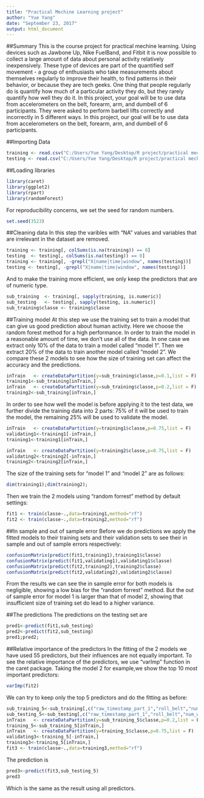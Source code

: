 ---
title: "Practical Mechine Learning project"
author: "Yue Yang"
date: "September 23, 2017"
output: html_document
---

##Summary
This is the course project for practical mechine learning. 
Using devices such as Jawbone Up, Nike FuelBand, and Fitbit it is now possible to collect a large amount of data about personal activity relatively inexpensively. These type of devices are part of the quantified self movement - a group of enthusiasts who take measurements about themselves regularly to improve their health, to find patterns in their behavior, or because they are tech geeks. One thing that people regularly do is quantify how much of a particular activity they do, but they rarely quantify how well they do it. In this project, your goal will be to use data from accelerometers on the belt, forearm, arm, and dumbell of 6 participants. They were asked to perform barbell lifts correctly and incorrectly in 5 different ways.
In this project, our goal will be to use data from accelerometers on the belt, forearm, arm, and dumbell of 6 participants.

##Importing Data
```{r,echo=T,cache=TRUE}
training <- read.csv("C:/Users/Yue Yang/Desktop/R project/practical mechine learning/pml-training.csv",header = T)
testing <- read.csv("C:/Users/Yue Yang/Desktop/R project/practical mechine learning/pml-testing.csv",header = T)
```

##Loading libraries
```{r,results='hide',message=F,warning=F}
library(caret)
library(ggplot2)
library(rpart)
library(randomForest)
```

For reproducibility concerns, we set the seed for random numbers. 
```{r}
set.seed(3523)
```

##Cleaning data
In this step the varibles with "NA" values and variables that are irrelevant in the dataset are removed.

```{r,cache=T}
training <- training[, colSums(is.na(training)) == 0] 
testing  <- testing[, colSums(is.na(testing)) == 0] 
training <- training[, -grepl("X|name|time|window", names(testing))]
testing <- testing[, -grepl("X|name|time|window", names(testing))]
```

And to make the training more efficient, we only keep the predictors that are of numeric type.

```{r,cache=T}
sub_training  <- training[, sapply(training, is.numeric)]
sub_testing   <- testing[, sapply(testing, is.numeric)]
sub_training$classe <- training$classe
```

##Training model
At this step we use the training set to train a model that can give us good prediction about human activity. Here we choose the random forest method for a high performance.  In order to train the model in a reasonable amount of time, we don't use all of the data. In one case we extract only 10% of the data to train a model called "model 1". Then we extract 20% of the data to train another model called "model 2". We compare these 2 models to see how the size of training set can affect the accuracy and the predictions. 

```{r}
inTrain   <- createDataPartition(y=sub_training$classe,p=0.1,list = F)
training1<-sub_training[inTrain,]
inTrain   <- createDataPartition(y=sub_training$classe,p=0.2,list = F)
training2<-sub_training[inTrain,]
```

In order to see how well the model is before applying it to the test data, we further divide the training data into 2 parts: 75% of it will be used to train the model, the remaining 25% will be used to validate the model.

```{r,cache=T}
inTrain   <- createDataPartition(y=training1$classe,p=0.75,list = F)
validating1<-training1[-inTrain,]
training1<-training1[inTrain,]

inTrain   <- createDataPartition(y=training2$classe,p=0.75,list = F)
validating2<-training2[-inTrain,]
training2<-training2[inTrain,]
```

The size of the training sets for "model 1" and "model 2" are as follows:
```{r,cache=T}
dim(training1);dim(training2);
```
Then we train the 2 models using "random forrest" method by default settings:
```{r,cache=T}
fit1 <- train(classe~.,data=training1,method="rf")
fit2 <- train(classe~.,data=training2,method="rf")
```

##In sample and out of sample error
Before we do predictions we apply the fitted models to their training sets and
their validation sets to see their in sample and out of sample errors respectively:

```{r,cache=T}
confusionMatrix(predict(fit1,training1),training1$classe)
confusionMatrix(predict(fit1,validating1),validating1$classe)
confusionMatrix(predict(fit2,training2),training2$classe)
confusionMatrix(predict(fit2,validating2),validating2$classe)
```
From the results we can see the in sample error for both models is negligible, showing a low bias for the "random forrest" method. But the out of sample error for model 1 is larger than that of model 2, showing that insufficient size of training set do lead to a higher variance.

##The predictions
The predictions on the testing set are
```{r,cache=T}
pred1<-predict(fit1,sub_testing)
pred2<-predict(fit2,sub_testing)
pred1;pred2;
```

##Relative importance of the predictors
In the fitting of the 2 models we have used 55 predictors, but their influences are not equally important. To see the relative importance of the predictors, we use "varImp" function in the caret package. Taking the model 2 for example,we show the top 10 most important predictors:
```{r,cache=T}
varImp(fit2)
```
We can try to keep only the top 5 predictors and do the fitting as before:
```{r,cache=T,echo=F}
sub_training_5<-sub_training[,c("raw_timestamp_part_1","roll_belt","num_window","pitch_forearm","magnet_dumbbell_z","classe")]
sub_testing_5<-sub_testing[,c("raw_timestamp_part_1","roll_belt","num_window","pitch_forearm","magnet_dumbbell_z")];
inTrain   <- createDataPartition(y=sub_training_5$classe,p=0.2,list = F)
training_5<-sub_training_5[inTrain,]
inTrain   <- createDataPartition(y=training_5$classe,p=0.75,list = F)
validating3<-training_5[-inTrain,]
training3<-training_5[inTrain,]
fit3 <- train(classe~.,data=training3,method="rf")
```
The prediction is
```{r,cache=T}
pred3<-predict(fit3,sub_testing_5)
pred3
```
Which is the same as the result using all predictors.